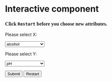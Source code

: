 # Interactive component




<script src="https://d3js.org/d3.v4.js"></script>
<div id="my_dataviz"></div>

<h3 style="font-family: Palatino;">Click `Restart` before you choose new attributes.</h3>

<p>Please select X:</p>
<select id="selectx">
  <option value="alcohol">alcohol</option>
  <option value="pH">pH</option>
  <option value="chlorides">chlorides</option>
  <option value="citric_acid">citric acid</option>
  <option value="density">density</option>
  <option value="fixed_acidity">fixed acidity</option>
  <option value="free_sulfur_dioxide">free sulfur dioxide</option>
  <option value="residual_sugar">residual sugar</option>
  <option value="total_sulfur_dioxide">total sulfur dioxide</option>
  <option value="volatile_acidity">volatile acidity</option>
  <option value="quality">quality</option>
</select>

<p>Please select Y:</p>
<select id="selecty">
  <option value="pH">pH</option>
  <option value="alcohol">alcohol</option>
  <option value="chlorides">chlorides</option>
  <option value="citric_acid">citric acid</option>
  <option value="density">density</option>
  <option value="fixed_acidity">fixed acidity</option>
  <option value="free_sulfur_dioxide">free sulfur dioxide</option>
  <option value="residual_sugar">residual sugar</option>
  <option value="total_sulfur_dioxide">total sulfur dioxide</option>
  <option value="volatile_acidity">volatile acidity</option>
  <option value="quality">quality</option>
</select>


<button id="submit">Submit</button>
<button id="restart">Restart</button>



<script>
  var margin = {top: 10, right: 30, bottom: 30, left: 60},
    width = 460 - margin.left - margin.right,
    height = 400 - margin.top - margin.bottom;

  var svg = d3.select("#my_dataviz")
    .append("svg")
    .attr("width", width + margin.left + margin.right)
    .attr("height", height + margin.top + margin.bottom)
    .append("g")
    .attr("transform", "translate(" + margin.left + "," + margin.top + ")")




  var rowConverter = function (d) {
    return {
    alcohol: +d.alcohol,
    chlorides: +d.chlorides,
    citric_acid: +d.citric_acid,
    density: +d.density,
    fixed_acidity: +d.fixed_acidity,
    free_sulfur_dioxide: +d.free_sulfur_dioxide,
    pH: +d.pH,
    quality: +d.quality,
    residual_sugar: +d.residual_sugar,
    sulphates: +d.sulphates,
    total_sulfur_dioxide: +d.total_sulfur_dioxide,
    volatile_acidity: +d.volatile_acidity,
    quality_category: d.quality_category,
    color: d.color
    }
};




  var parse = function (data) {
    
    var x = d3.scaleLinear()
      .domain([8, 15])
      .range([0, width]);
    
    svg.append("g")
      .attr("transform", "translate(0," + height + ")")
      .call(d3.axisBottom(x));

    
    var y = d3.scaleLinear()
    .domain([2, 5])
    .range([height, 0]);
    
    svg.append("g")
      .call(d3.axisLeft(y));


    var selectedOption1 = "alcohol"
    var selectedOption2 = "pH"

    d3.select("select#selectx").on("change", function(d){
      selectedOption1 = d3.select(this).property("value")
    
    })

    d3.select("select#selecty").on("change", function(d){
      selectedOption2 = d3.select(this).property("value")
    
    })


    d3.select("#submit").on("click", function () {
    
      var margin = {top: 10, right: 30, bottom: 30, left: 60},
          width = 460 - margin.left - margin.right,
          height = 400 - margin.top - margin.bottom;

    
      var svg = d3.select("#my_dataviz")
        .append("svg")
        .attr("width", width + margin.left + margin.right)
        .attr("height", height + margin.top + margin.bottom)
        .append("g")
        .attr("transform",
              "translate(" + margin.left + "," + margin.top + ")")
    
      if (selectedOption1 == "alcohol") {
        var x = d3.scaleLinear()
          .domain([8, 15])
          .range([0, width]);
          
        svg.append("g")
          .attr("transform", "translate(0," + height + ")")
        .call(d3.axisBottom(x));
    } else if (selectedOption1 == "chlorides") {
      var x = d3.scaleLinear()
        .domain([0.00, 0.70])
        .range([0, width]);
      svg.append("g")
        .attr("transform", "translate(0," + height + ")")
        .call(d3.axisBottom(x));
    } else if (selectedOption1 == "citric_acid") {
      var x = d3.scaleLinear()
        .domain([0, 1])
        .range([0, width]);
      svg.append("g")
        .attr("transform", "translate(0," + height + ")")
        .call(d3.axisBottom(x));
    } else if (selectedOption1 == "density") {
      var x = d3.scaleLinear()
        .domain([0.9900, 1.0050])
        .range([0, width]);
      svg.append("g")
        .attr("transform", "translate(0," + height + ")")
        .call(d3.axisBottom(x));
    } else if (selectedOption1 == "fixed_acidity") {
      var x = d3.scaleLinear()
        .domain([4, 16])
        .range([0, width]);
      //console.log(x)
      svg.append("g")
        .attr("transform", "translate(0," + height + ")")
        .call(d3.axisBottom(x));
    } else if (selectedOption1 == "free_sulfur_dioxide") {
      var x = d3.scaleLinear()
        .domain([0, 100])
        .range([0, width]);
      svg.append("g")
        .attr("transform", "translate(0," + height + ")")
        .call(d3.axisBottom(x));
    } else if (selectedOption1 == "pH") {
      var x = d3.scaleLinear()
        .domain([2, 5])
        .range([0, width]);
      svg.append("g")
        .attr("transform", "translate(0," + height + ")")
        .call(d3.axisBottom(x));
    } else if (selectedOption1 == "quality") {
      var x = d3.scaleLinear()
        .domain([0, 10])
        .range([0, width]);
      svg.append("g")
        .attr("transform", "translate(0," + height + ")")
        .call(d3.axisBottom(x));
    } else if (selectedOption1 == "residual_sugar") {
      var x = d3.scaleLinear()
        .domain([0, 16])
        .range([0, width]);
      svg.append("g")
        .attr("transform", "translate(0," + height + ")")
        .call(d3.axisBottom(x));
    } else if (selectedOption1 == "sulphates") {
      var x = d3.scaleLinear()
        .domain([0, 2])
        .range([0, width]);
      svg.append("g")
        .attr("transform", "translate(0," + height + ")")
        .call(d3.axisBottom(x));

    } else if (selectedOption1 == "total_sulfur_dioxide") {
      var x = d3.scaleLinear()
        .domain([0, 300])
        .range([0, width]);
      svg.append("g")
        .attr("transform", "translate(0," + height + ")")
        .call(d3.axisBottom(x));
    } else {
      var x = d3.scaleLinear()
        .domain([0, 2])
        .range([0, width]);
      svg.append("g")
        .attr("transform", "translate(0," + height + ")")
        .call(d3.axisBottom(x));
    }



      if (selectedOption2 == "alcohol") {
        var y = d3.scaleLinear()
          .domain([8, 15])
          .range([height, 0]);
        svg.append("g")
          .call(d3.axisLeft(y));
      } else if (selectedOption2 == "chlorides") {
        var y = d3.scaleLinear()
          .domain([0.00, 0.70])
          .range([height, 0]);
        svg.append("g")
          .call(d3.axisLeft(y));
      } else if (selectedOption2 == "citric_acid") {
        var y = d3.scaleLinear()
          .domain([0, 1])
          .range([height, 0]);
        svg.append("g")
          .call(d3.axisLeft(y));
      } else if (selectedOption2 == "density") {
        var y = d3.scaleLinear()
          .domain([0.9900, 1.0050])
          .range([height, 0]);
        svg.append("g")
          .call(d3.axisLeft(y));
      } else if (selectedOption2 == "fixed_acidity") {
        var y = d3.scaleLinear()
          .domain([4, 16])
          .range([height, 0]);
        svg.append("g")
          .call(d3.axisLeft(y));
      } else if (selectedOption2 == "free_sulfur_dioxide") {
        var y = d3.scaleLinear()
          .domain([0, 100])
          .range([height, 0]);
        svg.append("g")
          .call(d3.axisLeft(y));
      } else if (selectedOption2 == "pH") {
        var y = d3.scaleLinear()
          .domain([2, 5])
          .range([height, 0]);
        svg.append("g")
          .call(d3.axisLeft(y));
      } else if (selectedOption2 == "quality") {
        var y = d3.scaleLinear()
          .domain([0, 10])
          .range([height, 0]);
        svg.append("g")
          .call(d3.axisLeft(y));
      } else if (selectedOption2 == "residual_sugar") {
        var y = d3.scaleLinear()
          .domain([0, 16])
          .range([height, 0]);
        svg.append("g")
          .call(d3.axisLeft(y));
      } else if (selectedOption2 == "sulphates") {
        var y = d3.scaleLinear()
          .domain([0, 2])
          .range([height, 0]);
        svg.append("g")
          .call(d3.axisLeft(y));
      } else if (selectedOption2 == "total_sulfur_dioxide") {
        var y = d3.scaleLinear()
          .domain([0, 300])
          .range([height, 0]);
        svg.append("g")
          .call(d3.axisLeft(y));
      } else {
        var y = d3.scaleLinear()
          .domain([0, 2])
          .range([height, 0]);
        svg.append("g")
          .call(d3.axisLeft(y));
      }

      svg.append('g')
        .selectAll("dot")
        .data(data)
        .enter()
        .append("circle")
          .attr("cx",  d => x(d[selectedOption1]))
          .attr("cy", d => y(d[selectedOption2]))
          .attr("r", 1.5)
          .style("fill", d => d.color);


      // text label for the x axis
      svg.append("text")
          .attr("transform",
                "translate(" + (width/2) + " ," +
                               (height + margin.top + 20) + ")")
          .style("text-anchor", "middle")
          .text(selectedOption1);

      // text label for the y axis
      svg.append("text")
          .attr("transform", "rotate(-90)")
          .attr("y", 0 - margin.left)
          .attr("x",0 - (height / 2))
          .attr("dy", "1em")
          .style("text-anchor", "middle")
          .text(selectedOption2);

      var title = selectedOption2 + " vs " + selectedOption1;
      svg.append("text")
        .attr("x", (width / 2))
        .attr("y", 0 - (margin.top/10000))
        .attr("text-anchor", "middle")
        .style("font-size", "15px")
        .text(title);

      svg.append("circle").attr("cx",300).attr("cy",30).attr("r", 2).style("fill", "red")
      svg.append("circle").attr("cx",300).attr("cy",60).attr("r", 2).style("fill", "green")
      svg.append("circle").attr("cx",300).attr("cy",90).attr("r", 2).style("fill", "blue")
      svg.append("text").attr("x", 320).attr("y", 30).text("poor").style("font-size", "15px").attr("alignment-baseline","middle")
      svg.append("text").attr("x", 320).attr("y", 60).text("avg").style("font-size", "15px").attr("alignment-baseline","middle")
      svg.append("text").attr("x", 320).attr("y", 90).text("good").style("font-size", "15px").attr("alignment-baseline","middle")

  });

  d3.select("#restart").on("click", function () {
    d3.selectAll('svg').remove();
  });



  // Add dots
  svg.append('g')
    .selectAll("dot")
    .data(data)
    .enter()
    .append("circle")
      .attr("cx",  d => x(d[selectedOption1]))
      .attr("cy", d => y(d[selectedOption2]))
      .attr("r", 1.5)
      .style("fill", d => d.color);

  // text label for the x axis
  svg.append("text")
      .attr("transform",
            "translate(" + (width/2) + " ," +
                           (height + margin.top + 20) + ")")
      .style("text-anchor", "middle")
      .text("alcohol");

  // text label for the y axis
  svg.append("text")
      .attr("transform", "rotate(-90)")
      .attr("y", 0 - margin.left)
      .attr("x",0 - (height / 2))
      .attr("dy", "1em")
      .style("text-anchor", "middle")
      .text("pH");

  svg.append("text")
    .attr("x", (width / 2))
    .attr("y", 0 - (margin.top/10000))
    .attr("text-anchor", "middle")
    .style("font-size", "15px")
    .text("pH vs alcohol");

  svg.append("circle").attr("cx",300).attr("cy",30).attr("r", 2).style("fill", "red")
  svg.append("circle").attr("cx",300).attr("cy",60).attr("r", 2).style("fill", "green")
  svg.append("circle").attr("cx",300).attr("cy",90).attr("r", 2).style("fill", "blue")
  svg.append("text").attr("x", 320).attr("y", 30).text("poor").style("font-size", "15px").attr("alignment-baseline","middle")
  svg.append("text").attr("x", 320).attr("y", 60).text("avg").style("font-size", "15px").attr("alignment-baseline","middle")
  svg.append("text").attr("x", 320).attr("y", 90).text("good").style("font-size", "15px").attr("alignment-baseline","middle")
}

d3.csv("https://raw.githubusercontent.com/sallytt22/winequality/main/resource/winequality-red-transform.csv",
rowConverter,parse)
</script>

